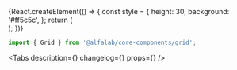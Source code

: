 

<Meta title='Components/Grid' component={Grid} id='Grid' />

<!-- Canvas -->

<Story name='Grid'>
    {React.createElement(() => {
        const style = {
            height: 30,
            background: '#ff5c5c',
        };
        return (
            <Grid.Row gutter={{ mobile: 0, tablet: 16, desktop: 24 }}>
                <Grid.Col>
                    <div style={style} />
                </Grid.Col>
                <Grid.Col>
                    <div style={{ ...style, background: '#f04539' }} />
                </Grid.Col>
                <Grid.Col>
                    <div style={style} />
                </Grid.Col>
            </Grid.Row>
        );
    })}
</Story>

<!-- Docs -->

<ComponentHeader name='Grid' version={version} package='@alfalab/core-components/grid' />

```jsx
import { Grid } from '@alfalab/core-components/grid';
```

<Tabs
    description={<Description />}
    changelog={<Changelog />}
    props={<ArgsTable components={GridTS} />}
/>
